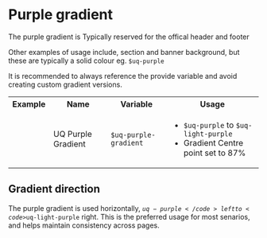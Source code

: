 
<Meta title="Core/Colour/Purple gradient" />

# Purple gradient

The purple gradient is Typically reserved for the offical header and footer

Other examples of usage include, section and banner background, but these are typically a solid colour eg. <code>$uq-purple</code>

<div class="uqds-colour__palette uqds-colour__palette--large uqds-purple-gradient "></div>

It is recommended to always reference the provide variable and avoid creating custom gradient versions. 

  <table class="uqds-table">
  <tbody class="uqds-table__body">
    <tr class="uqds-table__mobile-heading">
      <th class="uqds-table__heading">Example</th>
      <th class="uqds-table__heading">Name</th>
      <th class="uqds-table__heading">Variable</th>
      <th class="uqds-table__heading">Usage</th>
    </tr>
    <tr  class="uqds-table__row">
      <td class="uqds-table__item"><div class="uqds-colour__palette uqds-purple-gradient"></div></td>
      <td class="uqds-table__item" data-title="Name:">UQ Purple Gradient</td>
      <td class="uqds-table__item" data-title="Variable:"><code>$uq-purple-gradient</code></td>
      <td class="uqds-table__item" data-title="Usage:">
      <ul>
        <li><code>$uq-purple</code> to <code>$uq-light-purple</code></li>
        <li>Gradient Centre point set to 87%</li>
      </ul>
      </td>
    </tr>
  </tbody>
  </table>

## Gradient direction

The purple gradient is used horizontally, <code>$uq-purple</code> left to <code>$uq-light-purple</code> right. 
This is the preferred usage for most senarios, and helps maintain consistency across pages. 